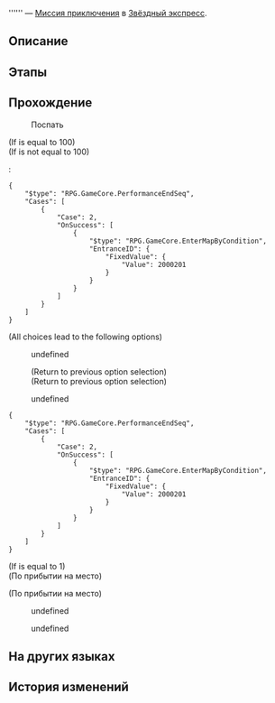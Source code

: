 {{Дополнить|Диалоги.}}
{{Миссия Инфобокс
|id              = 4340142
|Название        = 
|Изображение     = Миссия Освоения .png
|Тип             = Миссия приключения
|События         = 
|Глава           = 
|Условия         = Завершена [[Миссия приключения]] ''[[Идеи декора для космического дома: Введение]]''
|Персонажи       = Первопроходец
|СтартЛокация    = Вагон для вечеринок
|Мир             = Звёздный экспресс
|Локации         = Вагон для вечеринок
|Предыдущая      = Идеи декора для космического дома: Введение
|Следующая       = 
|Награды         = 
}}
'''''' — [[Миссия приключения]] в [[Звёздный экспресс]].

==Описание==
{{Описание|<!--официальное описание из Перекрёстка судеб-->}}

==Этапы==


==Прохождение==
{{Дополнить}}


:{{Диалог|?}} Поспать
;(If {{F|Progress_PartyTrainGlobal}} is equal to 100)
:<!--Unknown TalkSentence: 434045001-->
:<!--Unknown TalkSentence: 434045002-->
:<!--Unknown TalkSentence: 434045003-->
:<!--Unknown TalkSentence: 434045004-->
;(If {{F|Progress_PartyTrainGlobal}} is not equal to 100)
:<!--Unknown TalkSentence: 434045001-->
:<!--Unknown TalkSentence: 434045002-->
:<!--Unknown TalkSentence: 434045003-->
:<!--Unknown TalkSentence: 434045004-->
:<pre>{
	"$type": "RPG.GameCore.PerformanceEndSeq",
	"Cases": [
		{
			"Case": 2,
			"OnSuccess": [
				{
					"$type": "RPG.GameCore.EnterMapByCondition",
					"EntranceID": {
						"FixedValue": {
							"Value": 2000201
						}
					}
				}
			]
		}
	]
}</pre>
;(All choices lead to the following options)
:{{Диалог|Стрелка}} undefined
:<!--Unknown TalkSentence: 434045101-->
:<!--Unknown TalkSentence: 434045102-->
:;(Return to previous option selection)
:;(Return to previous option selection)
:{{Диалог|Выход}} undefined
:<!--Unknown TalkSentence: 434045007-->
<pre>{
	"$type": "RPG.GameCore.PerformanceEndSeq",
	"Cases": [
		{
			"Case": 2,
			"OnSuccess": [
				{
					"$type": "RPG.GameCore.EnterMapByCondition",
					"EntranceID": {
						"FixedValue": {
							"Value": 2000201
						}
					}
				}
			]
		}
	]
}</pre>
;(If {{F|MissionCV-4340142-1}} is equal to 1)
;(По прибытии на место)

;(По прибытии на место)
<!--Unknown TalkSentence: 434045115-->
<!--Unknown TalkSentence: 434045116-->
:{{Диалог|Стрелка}} undefined
:{{Диалог|Стрелка}} undefined
<!--Unknown TalkSentence: 434045118-->
<!--Unknown TalkSentence: 434045121-->
{{Диалог Конец}}

==На других языках==
{{На других языках
|en   = 
|zhs  = 
|zht  = 
|ja   = 
|ko   = 
|es   = 
|fr   = 
|ru   = 
|th   = 
|vi   = 
|de   = 
|id   = 
|pt   = 
}}

==История изменений==
{{История изменений|2.7}}
